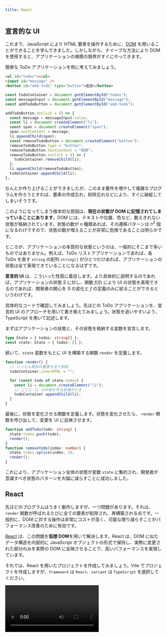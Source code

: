```yaml
---
title: React
---
```



## 宣言的な UI

これまで、JavaScript により HTML 要素を操作するために、[DOM](/docs/trial-session/dom/) を用いることができることを学んできました。しかしながら、ナイーブな方法により DOM を使用すると、アプリケーションの規模の限界がすぐにやってきます。

簡単な ToDo アプリケーションを例に考えてみましょう。

```html title=index.html
<ul id="todos"></ul>
<input id="message" />
<button id="add-todo" type="button">追加</button>
```

```js title=script.js
const todoContainer = document.getElementById("todos");
const messageInput = document.getElementById("message");
const addTodoButton = document.getElementById("add-todo");

addTodoButton.onclick = () => {
  const message = messageInput.value;
  const li = document.createElement("li");
  const span = document.createElement("span");
  span.textContent = message;
  li.appendChild(span);
  const removeTodoButton = document.createElement("button");
  removeTodoButton.type = "button";
  removeTodoButton.textContent = "削除";
  removeTodoButton.onclick = () => {
    todoContainer.removeChild(li);
  };
  li.appendChild(removeTodoButton);
  todoContainer.appendChild(li);
};
```

<ViewSource url={import.meta.url} path="_samples/todo-dom" />

なんとか作り上げることができましたが、このまま要件を増やして複雑なプログラムを作ろうとすれば、要素の作成忘れ、削除忘れなどにより、すぐに破綻してしまいそうです。

このようになってしまう根本的な原因は、**現在の状態が DOM に記憶されてしまっていることにあります**。DOM には、テキストや位置、色など、数えきれない状態が格納されています。状態の数が $n$ 種類あれば、その遷移パターンは $n^2$ 個になるわけですので、状態の数が増えることが非常に危険であることは明らかです。

ところが、アプリケーションの本質的な状態というのは、一般的にそこまで多いものではありません。例えば、ToDo リストアプリケーションであれば、各 ToDo を表す `string` の配列 `string[]` がひとつだけあれば、アプリケーションの状態は全て表現できていることになるはずです。

**宣言的 UI** は、こういった性質に着目します。より具体的に説明するのであれば、アプリケーションの状態 $S$ に対し、関数 $f(S)$ により UI の状態を表現できるのであれば、開発者の関心を $S$ の変化と $f$ の定義のみに絞ることができるというわけです。

具体的なコードで確認してみましょう。先ほどの ToDo アプリケーションを、宣言的 UI のアプローチを用いて書き換えてみましょう。状態を追いやすいよう、TypeScript を用いて記述します。

まずはアプリケーションの状態と、その状態を格納する変数を宣言します。

```typescript
type State = { todos: string[] };
const state: State = { todos: [] };
```

続いて、`state` 変数をもとに UI を構築する関数 `render` を定義します。

```typescript
function render() {
  // いったん既存の要素を全て削除
  todoContainer.innerHTML = "";

  for (const todo of state.todos) {
    const li = document.createElement("li");
    // ここに li の中身を作る処理が入る
    todoContainer.appendChild(li);
  }
}
```

最後に、状態を変化させる関数を定義します。状態を変化させたら、 `render` 関数を呼び出して、変更を UI に反映させます。

```typescript
function addTodo(todo: string) {
  state.todos.push(todo);
  render();
}
function removeTodo(index: number) {
  state.todos.splice(index, 1);
  render();
}
```

<ViewSource url={import.meta.url} path="_samples/todo-declarative" />

これにより、アプリケーション全体の状態が変数 `state` に集約され、開発者が意識すべき状態のパターンを大幅に減らすことに成功しました。

## React

先ほどのプログラムはうまく動作しますが、一つ問題があります。それは、`render` 関数が呼ばれるたびに全ての要素が削除され、再構築される点です。一般的に、DOM に対する操作は非常にコストが高く、可能な限り減らすことがパフォーマンス改善のために有効です。

[React](https://ja.reactjs.org/) は、この問題を**仮想 DOM**を用いて解決します。React は、DOM に似たデータ構造を内部的に JavaScript オブジェクトの形式で保持し、実際に変更された部分のみを実際の DOM に反映させることで、高いパフォーマンスを実現しています。

それでは、React を用いたプロジェクトを作成してみましょう。Vite でプロジェクトを作成しますが、`framework` は `React`、`variant` は `TypeScript` を選択してください。

<video src={createReactProjectVideo} controls />

:::tip[React の使用に最低限必要なパッケージ]

React を新規プロジェクトではなく、既存のウェブプロジェクトで用いる場合には、[`react` パッケージ](https://www.npmjs.com/package/react)と、[`react-dom` パッケージ](https://www.npmjs.com/package/react-dom)が必要です。

また、React 本体は TypeScript に対応していないので、TypeScript プロジェクトで React を用いるためには `@types` パッケージを加えてインストールする必要があります。

```json title="package.json (抜粋)"
{
  "dependencies": {
    "react": "^18.2.0",
    "react-dom": "^18.2.0"
  },
  "devDependencies": {
    "@types/react": "^18.0.28",
    "@types/react-dom": "^18.0.11"
  }
}
```

:::

## <Term type="jsx">JSX</Term>

React を使用するプロジェクトでは、通常 <Term type="jsx">**JSX**</Term> と呼ばれる、JavaScript の拡張構文も用いられます。拡張子は `.jsx` で、TypeScript とともに用いるためには `.tsx` となります。Vite のテンプレートからプロジェクトを作成した場合には、`main.tsx` と `App.tsx` が作成されるはずです。

`main.tsx` は HTML から直接実行されるファイルで、`id` 属性に `root` を持つ要素の中を React により管理する旨を示しています。また、このファイルから `App.tsx` で定義された関数 `App` が読み込まれています。詳細は重要ではないのでここでは扱いません。

```tsx title="main.tsx"
ReactDOM.createRoot(document.getElementById("root")!).render(
  <React.StrictMode>
    <App />
  </React.StrictMode>,
);
```

:::tip[Non-null assertion operator]

`document.getElementById("root")` の直後に続く `!` 記号は、TypeScript の non-null assertion operator です。`document.getElementById` 関数は、要素が見つからなかった場合に `null` を返すため、戻り値は `HTMLElement | null` 型と定義されています。`null` である可能性がないことをプログラマが保証することを TypeScript に伝える記号が `!` です。なお、`tsconfig.json` の設定によってはこのエラーは表示されません。

```typescript
document.getElementById("root").textContent; // Object is possibly 'null'.
document.getElementById("root")!.textContent; // OK
```

:::

それでは、`App.tsx` を書き換えながら、React の動作を確認していきましょう。まずは、`App.tsx` を次のように修正します。

```tsx title="App.tsx"
export default function App() {
  return <div>Hello React</div>;
}
```

<ViewSource url={import.meta.url} path="_samples/react-hello-world" />

このプログラムを実行すると、`div` 要素が生成され、その中に `Hello React` が表示されます。3 行目の `<div>Hello React</div>` が見慣れない文法ですね。

JSX では、`<div>` のように、**HTML の開始タグに似た記号が現れると、対応する終了タグまで囲まれた部分を、「JSX 要素」を生成する式と解釈する**ようになります。この部分のことを以後便宜的に JSX 式と呼ぶことにします。

JSX 式は、JSX 要素 (`JSX.Element` 型の値) を生成します。この値はごく一般的なオブジェクトで、変数に代入するなど、他の値と同じように扱うことが可能です。

```tsx title="App.tsx"
const message: JSX.Element = <div>Hello React</div>;

export default function App() {
  return message;
}
```

:::tip[JSX 式のトランスパイル結果]

JSX 式は、Vite などの<Term type="transpile">トランスパイラ</Term>により<Term type="transpile">トランスパイル</Term>されると、関数呼び出しになります。例えば、

```tsx
const message: JSX.Element = <div>Hello React</div>;
```

は、次のように<Term type="transpile">トランスパイル</Term>されます。

```javascript
const message = React.createElement("div", null, "Hello React");
```

:::

React は、`App` 関数の戻り値として `JSX.Element` が返されると、それをもとに実際の DOM を構築します。この例では、`div` 要素を作成し、その中に `Hello React` というテキストを挿入します。つまり、この `JSX.Element` が、先ほどの**仮想 DOM**なるものの実体です。

JSX 式の中に括弧 `{}` が現れると、その内部は通常の JavaScript 式として評価されるようになります。これを利用して、HTML 構造の中に JavaScript による計算結果を埋め込むことができます。

```tsx title="App.tsx"
export default function App() {
  return <div>1 + 1 = {1 + 1}</div>;
}
```

属性の値部分にも `{}` が使用できます。

```tsx title="App.tsx"
export default function App() {
  return <input placeholder={new Date().toString()} />;
}
```

JSX 式と JavaScript の間を行き来することもできます。

```tsx title="App.tsx"
const age = 22;

export default function App() {
  return (
    <p>
      {age >= 20 ? (
        <span>いらっしゃいませ！</span>
      ) : (
        <strong>お酒は 20 歳になってから！</strong>
      )}
    </p>
  );
}
```

:::tip[条件演算子 (三項演算子)]

`?` と `:` の組で表される演算子は、**条件演算子 (三項演算子)**です。条件式の評価結果が真なら 2 つめの式を、偽なら 3 つめの式を評価します。

```javascript
const a = 5;
const b = 6;
const max = a > b ? a : b; // 6
```

:::

![JSX と JavaScript の入れ子構造](./jsx-and-javascript.png)

### 課題

自分のテストの点数を表す変数 `score` を用意し、React で次を満たすプログラムを作成してください。

- `score` が 80 以上なら `大変よくできました。` と表示する。
- `score` が 50 以上 80 未満なら `よくできました。` と表示する。
- `score` が 50 未満なら `もう少し頑張りましょう。` と表示する。

<Answer>

解答例 1

条件演算子をネストして、条件分岐を表現します。

```tsx title=App.tsx
const score: number = 80;

export default function App() {
  return (
    <>
      {score >= 80 ? (
        <div>大変よくできました。</div>
      ) : score >= 50 ? (
        <div>よくできました。</div>
      ) : (
        <div>もう少し頑張りましょう。</div>
      )}
    </>
  );
}
```

<ViewSource url={import.meta.url} path="_samples/test-score" />

解答例 2

次のように変数に JSX 要素を代入しておき、最後にその変数を返すという方法もあります。

```tsx title=App.tsx
const score: number = 80;

export default function App() {
  let message: JSX.Element;
  if (score >= 80) {
    message = <div>大変よくできました。</div>;
  } else if (score >= 50) {
    message = <div>よくできました。</div>;
  } else {
    message = <div>もう少し頑張りましょう。</div>;
  }
  return message;
}
```

<ViewSource url={import.meta.url} path="_samples/another-test-score" />

</Answer>

## JSX における条件分岐

JSX 要素は式の形で表現されるため、内部で `if` 文や `for` 文といった制御構造は用いることができません。

前項で扱ったように、`if 〜 else` 構造を式として表現するためには、条件演算子が使用できます。一方、`else if` を含まない単純な `if` に相当する構造を JSX 式として表現するためには、通常 `&&` 演算子が用いられます。例を見てみましょう。

```tsx title="App.tsx"
const age = 20;

export default function App() {
  return (
    <form>
      <input placeholder="お名前" />
      <button>送信</button>
      {age < 18 && <p>18歳未満の場合は保護者の同意が必要です。</p>}
    </form>
  );
}
```

:::tip[JSX と閉じタグ]

JSX では、HTML において閉じタグが必須でない要素 (この例では `input` 要素) でも閉じタグが必須となります。

:::

このプログラムは、`age` 変数が `18` 以上である場合のみメッセージを表示します。これは、`&&` 演算子の挙動を利用した手法です。これまで、`&&` 演算子は両辺が `true` であれば `true` を返す演算子であるとしてきました。しかしながら、[`&&` 演算子のより一般的な定義](https://developer.mozilla.org/ja/docs/Web/JavaScript/Reference/Operators/Logical_AND)は、**左辺が [<Term type="javascriptTruthyFalsy">truthy</Term>](https://developer.mozilla.org/ja/docs/Glossary/Truthy) であれば右辺の値を、そうでなければ左辺の値を返す演算子**です。

```typescript
const a = 3 && 4; // 3 は truthy なので a は 4
const b = null && "Hello"; // null は falsy なので b は null
```

つまり、`age < 18 && <p>18歳未満の...</p>` という式は、age が `18` 未満のとき `<p>18歳未満の...</p>` (`JSX.Element`) に、そうでないときに `false` になります。

さらに、React は、**JSX 中に現れた `false` や `null`、`undefined` といった値は無視します**。これにより、`if` に似た構造が表現できるわけです。

:::tip[truthy と falsy]

JavaScript では、if 文や while 文などの制御構造も、条件式の結果が truthy であるかを確認しています。

```typescript
if ("") {
  // 空文字列は falsy なのでこの部分は実行されない
}
```

Boolean 関数は、truthy な値を `true` に、falsy な値を `false` に変換します。

```typescript
Boolean(null); // false
Boolean("Hello"); // true
```

:::

## JSX における繰り返し

React では、JSX の子要素として配列を指定することができます。ただし、**配列の要素が `JSX.Element` 型である場合、各要素の `key` 属性に重複しない値を指定する必要があります**。

```tsx title="App.tsx"
const listItems = [
  <li key="1">要素 1</li>,
  <li key="2">要素 2</li>,
  <li key="3">要素 3</li>,
];

export default function App() {
  return <ul>{listItems}</ul>;
}
```

この性質から、React において [`Array#map` メソッド](https://developer.mozilla.org/ja/docs/Web/JavaScript/Reference/Global_Objects/Array/map)は、繰り返し構文の代わりとして非常によく用いられます。次の例は、`Student[]` 型の変数 `students` が、`Array#map` により `JSX.Element[]` の値に変換され、`ul` 要素の子要素に指定されています。

```tsx title="App.tsx"
type Student = { id: string; name: string; age: number };

const students: Student[] = [
  { id: "J4-220000", name: "田中", age: 19 },
  { id: "J5-220001", name: "鈴木", age: 18 },
  { id: "J6-230001", name: "佐藤", age: 20 },
];

export default function App() {
  return (
    <ul>
      {students.map((student) => (
        <li key={student.id}>
          {student.name} ({student.age})
        </li>
      ))}
    </ul>
  );
}
```

### 課題

先程の `students` のデータを用いて、次のような表を作ってみましょう。

| 学籍番号  | 名前 | 年齢 |
| --------- | ---- | ---- |
| J4-220000 | 田中 | 19   |
| J5-220001 | 鈴木 | 18   |
| J6-230001 | 佐藤 | 20   |

<Answer>

```tsx title=App.tsx
type Student = { id: string; name: string; age: number };

const students: Student[] = [
  { id: "J4-220000", name: "田中", age: 19 },
  { id: "J5-220001", name: "鈴木", age: 18 },
  { id: "J6-230001", name: "佐藤", age: 20 },
];

export default function App() {
  return (
    <table>
      <thead>
        <tr>
          <th>学生証番号</th>
          <th>名前</th>
          <th>年齢</th>
        </tr>
      </thead>
      <tbody>
        {students.map((student) => (
          <tr key={student.id}>
            <td>{student.id}</td>
            <td>{student.name}</td>
            <td>{student.age}</td>
          </tr>
        ))}
      </tbody>
    </table>
  );
}
```

<ViewSource url={import.meta.url} path="_samples/table" />

</Answer>

## コンポーネント

React では、**大文字の名前から始まる関数**を、**コンポーネント**として使用できます。コンポーネントとなる関数は、`JSX.Element` を返さなければなりません。次の例では、自作のコンポーネント `Greeting` を定義しています。なお、`main.tsx` から呼び出される `App` もまたコンポーネントです。

```tsx title="App.tsx"
function Greeting() {
  return <p>Hello World!</p>;
}

export default function App() {
  return (
    <div>
      <Greeting />
    </div>
  );
}
```

属性を指定した場合、属性名と属性の値の組み合わせからなるオブジェクトがコンポーネントの第 1 引数に渡されます。この引数は通常 `props` と命名されます。属性名は通常<Term type="camelCase">キャメルケース</Term>で表記されます。

```tsx title="App.tsx"
type GreetingProps = { myName: string };

function Greeting(props: GreetingProps) {
  return <p>Hello {props.myName}!</p>;
}

export default function App() {
  return (
    <div>
      <Greeting myName="田中" />
    </div>
  );
}
```

属性名には文字列しか指定できませんが、属性の値には JavaScript の任意の値が使用できます。次の例では、`Clock` コンポーネントの `now` 属性に `Date` オブジェクトを指定しています。

```tsx title="App.tsx"
type ClockProps = { now: Date };

function Clock(props: ClockProps) {
  return <p>現在は {props.now.toString()}!</p>;
}

export default function App() {
  return (
    <div>
      <Clock now={new Date()} />
    </div>
  );
}
```

## `useState` フックと状態

React では、**フック** と呼ばれる、コンポーネント内のみから呼び出すことのできる特別な関数を使用できます。フックは通常 `use` から始まる名前の関数となっています。[`useState` フック](https://ja.reactjs.org/docs/hooks-reference.html#usestate)は、最も基本的なフックで、**コンポーネントに状態を持たせるためのフック**です。次の例は、状態 `count` が、ボタンがクリックされるたびに 1 ずつ増加していくアプリケーションです。

```tsx title="App.tsx"
import { useState } from "react";

export default function App() {
  const [count, setCount] = useState<number>(0);

  const increment = () => {
    setCount(count + 1);
  };

  return (
    <div>
      <p>{count}</p>
      <button type="button" onClick={increment}>
        増やす
      </button>
    </div>
  );
}
```

`useState` 関数は、**コンポーネントに持たせる状態の初期値を引数にとり、コンポーネントの状態を作成する関数**です。型パラメータを用いて、状態の型を指定できます。この例では、初期値が `0` であるような `number` 型の状態を作成しています。

`useState` 関数の戻り値は、**要素数 2 の配列で、0 番目の要素が現在の状態を、1 番目の要素が状態を更新するための関数**になります。もう少し厳密な表現を用いるのであれば、`useState<T>` 関数の戻り値は `[T, (value: T) => void]` 型とみなせます。

:::tip[配列の分割代入]

オブジェクトと同じように、配列でも分割代入の記法を用いることができます。先ほどのプログラムにおいて

```tsx
const [count, setCount] = useState(0);
```

は、次のように動作します。

```tsx
const useStateResult = useState(0);
const count = useStateResult[0];
const setCount = useStateResult[1];
```

:::

:::tip[`void` 型]

`void` 型は、通常関数の戻り値にのみ使用される型で、関数が値を返さないことを示します。

:::

`App` 関数内で定義されている `increment` 関数では、`setCount` 関数に対し、現在の状態である `count` 変数に `1` を加えた値を引数として渡しています。これにより、`increment` 関数が呼ばれると、状態 `count` が増加するようになります。

:::tip[フック呼び出しの制約]

React のフックは、コンポーネントの中で**毎度同じ回数、同じ順序で呼ばれる**必要があります。ですので、`if` などの制御構造の中でフックを呼び出すことは通常ありません。この理由は次の項で判明します。

```tsx
function App() {
  if (condition) {
    // フックが呼び出される順番や回数が変わってはならない
    // const [state, setState] = useState(0);
  }
  return <div />;
}
```

:::

## コンポーネント関数が実行されるタイミング

React におけるコンポーネントとは、`JSX.Element` を返す関数を指すのでした。では、この関数は、どういったタイミングで実行されるのでしょうか。

この疑問に対する回答を探るため、先ほど作成した App 関数の先頭に、`console.log` を追加してみましょう。これにより、`App` 関数が実行されるタイミングで、コンソールにメッセージが表示されるようになります。

```tsx title="App.tsx"
import { useState } from "react";

export default function App() {
  const [count, setCount] = useState<number>(0);
  console.log(`count = ${count}`);

  const increment = () => {
    setCount(count + 1);
  };

  return (
    <div>
      <p>{count}</p>
      <button type="button" onClick={increment}>
        増やす
      </button>
    </div>
  );
}
```

<ViewSource url={import.meta.url} path="_samples/react-component-function" />

このプログラムを実行することで、`App` 関数は、初回読み込み時と、ボタンがクリックされたタイミングで実行されていることが分かります。

<video src={componentRenderingVideo} controls autoPlay muted loop />

つまり、React は、**状態が変化するたびにコンポーネント関数を実行し、その結果得られた `JSX.Element` の変化を検知して DOM に反映させている**のです。

## ユーザー入力を扱う

React では、入力可能な要素の `value` 属性を固定すると、その要素には入力できなくなります。

```tsx title="App.tsx"
export default function App() {
  return <input value="Fixed" />; // 入力できない
}
```

<ViewSource url={import.meta.url} path="_samples/react-fixed-input" />

`onChange` イベントを受け取って入力した値をコンポーネントの状態に反映させることで、ユーザー入力とコンポーネントの状態を同期させることができるようになります。

```tsx title="App.tsx"
import { useState } from "react";

export default function App() {
  const [text, setText] = useState("");

  return (
    <>
      <input
        value={text}
        onChange={(e) => {
          setText(e.target.value);
        }}
      />
      <p>入力されたテキスト: {text}</p>
    </>
  );
}
```

<ViewSource url={import.meta.url} path="_samples/react-fixed-input" />

`onChange` 属性には、要素のテキストが変更された際に発生するイベントのイベントハンドラを指定します。React の `onChange` 属性は、DOM の [`change` イベント](https://developer.mozilla.org/ja/docs/Web/API/HTMLElement/change_event)ハンドラと同様に記述することができ、第 1 引数には [`Event` オブジェクト](https://developer.mozilla.org/ja/docs/Web/API/Event)に似た値が与えられます。

[`Event#target`](https://developer.mozilla.org/ja/docs/Web/API/Event/target) プロパティには、イベントが発生した要素 (上の例では [`HTMLInputElement`](https://developer.mozilla.org/ja/docs/Web/API/HTMLInputElement)) が格納されます。このオブジェクトの [`value` プロパティ](https://developer.mozilla.org/en-US/docs/Web/API/HTMLInputElement)を通して入力されようとしている値が取得できるので、この値を `setText` 関数を用いて状態に反映させています。

![入力されたデータの流れ](./input-data-flow.png)

## 複数のコンポーネントで状態を共有する

親コンポーネント `App` と子コンポーネント `TextField` の関係があったとします。`TextField` コンポーネントで編集可能な状態を、親コンポーネント `App` でも使用したいとします。

複数のコンポーネントで共通の状態が必要となる場合、**それら全てが持つ共通の親コンポーネントで状態を定義する必要があります**。この場合では、親コンポーネントである `App` に状態を定義するのが正解です。

子コンポーネントには、**現在の状態の値そのものと、状態を更新するための関数を属性を経由して渡せば**、通常の状態と同じように使用できるようになります。

```tsx title="App.tsx"
import { useState } from "react";

type TextFieldProps = {
  value: string;
  onChange: (value: string) => void;
};

function TextField(props: TextFieldProps) {
  return (
    <input
      value={props.value}
      onChange={(e) => {
        props.onChange(e.target.value);
      }}
    />
  );
}

export default function App() {
  const [text, setText] = useState("");

  return (
    <>
      <TextField value={text} onChange={setText} />
      <p>入力されたテキスト: {text}</p>
    </>
  );
}
```

<ViewSource url={import.meta.url} path="_samples/react-prop-forwarding" />

## 複雑な状態を扱う

`useState` が作成可能な状態は、何もプリミティブな値のみに限りません。オブジェクトの形の状態を作成することで、より複雑な状態を表現することができます。以前扱った ToDo アプリを、React を用いて書き直してみましょう。

```tsx title="App.tsx"
import { useState } from "react";

type Todo = { id: number; title: string };

export default function App() {
  const [todos, setTodos] = useState<Todo[]>([]);
  const [nextId, setNextId] = useState(1);
  const [newTodo, setNewTodo] = useState("");

  const addTodo = () => {
    setTodos([...todos, { id: nextId, title: newTodo }]);
    setNextId(nextId + 1);
    setNewTodo("");
  };

  const removeTodo = (id: number) => {
    setTodos(todos.filter((todo) => todo.id !== id));
  };

  return (
    <>
      <ul>
        {todos.map((todo) => (
          <li key={todo.id}>
            <span>{todo.title}</span>
            <button
              type="button"
              onClick={() => {
                removeTodo(todo.id);
              }}
            >
              削除
            </button>
          </li>
        ))}
      </ul>
      <div>
        <input
          value={newTodo}
          onChange={(e) => {
            setNewTodo(e.target.value);
          }}
        />
        <button type="button" onClick={addTodo}>
          追加
        </button>
      </div>
    </>
  );
}
```

<ViewSource url={import.meta.url} path="_samples/react-todo" />

この例では、ToDo 一覧を保持する状態 `todos` と、次の ID を保持する状態 `nextId`、そして新規作成用のテキストボックスの内容を保持する状態 `newTodo` に分けて状態を管理しています。

:::tip[React とイミュータビリティ]

[オブジェクトの参照](/docs/browser-apps/reference/)節で扱ったように、JavaScript オブジェクトは参照として扱われます。React では、**状態として保存されたオブジェクトの参照先への変更は許可されていません**。例えば、先ほどのプログラムの `addTodo` 関数と `removeTodo` 関数は、次のように書き換えることはできません。これは、この方法では React が状態が変化したことを検知できないからです。

```tsx
const addTodo = () => {
  todos.push({ id: nextId, title: newTodo });
};
const removeTodo = (id: number) => {
  todos.splice(
    todos.findIndex((todo) => todo.id === id),
    1,
  );
};
```

オブジェクトの中身が変化しないとき、そのオブジェクトは<Term type="mutableImmutable">**イミュータブル**</Term>であるといいます。一方、`Array#push` メソッドや `Array#splice` メソッドは、配列の中身を変化させます。このように、<Term type="mutableImmutable">ミュータブル</Term>な操作を伴う関数を、**破壊的**であるという場合があります。破壊的メソッドは React の状態に対して使用できません。

:::

:::tip[スプレッド構文]

[スプレッド構文](https://developer.mozilla.org/ja/docs/Web/JavaScript/Reference/Operators/Spread_syntax)は、配列やオブジェクトを、別の配列やオブジェクトに展開するための記法です。重複するプロパティがある場合は、後に記載されたものが優先されます。

```typescript
const array1 = [1, 2, 3];
const array2 = [...array1, 4, 5]; // [1, 2, 3, 4, 5]

const object1 = { name: "田中", age: 18 };
const object2 = { ...object1, age: 19, address: "東京" }; // { name: "田中", age: 19, address: "東京" }
```

:::

## 課題

- ToDo リストの要素を上下に移動させる機能を追加しましょう
  <ViewSource url={import.meta.url} path="_samples/todo-up-down" />
- ToDo リストの要素へ編集する機能を追加しましょう
  <ViewSource url={import.meta.url} path="_samples/todo-edit" />
- データベースに永続化することができる ToDo リストアプリケーションを作成しましょう

  - ヒント: ページ読み込み時に Fetch API を用いてデータを保存済みの ToDo 一覧を取得します。リストが編集されたら再び Fetch API を用いてデータを保存しましょう。

  解答例

  <ViewSource
    url={import.meta.url}
    path="_samples/todo-database"
    noCodeSandbox
  />
  別解
  <ViewSource
    url={import.meta.url}
    path="_samples/todo-database2"
    noCodeSandbox
  />
